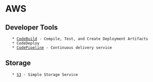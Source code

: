 = AWS =

== Developer Tools ==
    * [[CodeBuild]] - Compile, Test, and Create Deployment Artifacts
    * CodeDeploy
    * [[CodePipeline]] - Continuous delivery service

== Storage ==
    * [[S3]] - Simple Storage Service
